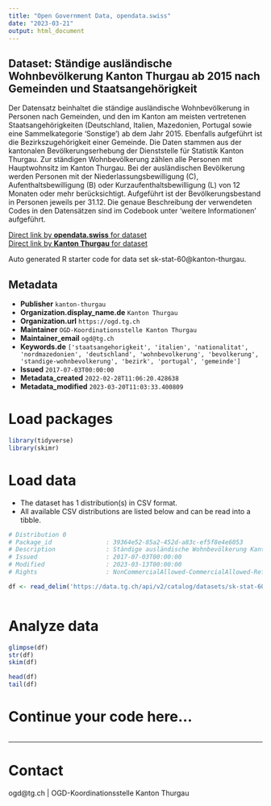 ```yaml
---
title: "Open Government Data, opendata.swiss"
date: "2023-03-21"
output: html_document
---
```


## Dataset: Ständige ausländische Wohnbevölkerung Kanton Thurgau ab 2015 nach Gemeinden und Staatsangehörigkeit

Der Datensatz beinhaltet die ständige ausländische Wohnbevölkerung in Personen nach Gemeinden, und den im Kanton am meisten vertretenen Staatsangehörigkeiten (Deutschland, Italien, Mazedonien, Portugal sowie eine Sammelkategorie 'Sonstige') ab dem Jahr 2015. Ebenfalls aufgeführt ist die Bezirkszugehörigkeit einer Gemeinde.
Die Daten stammen aus der kantonalen Bevölkerungserhebung der Dienststelle für Statistik Kanton Thurgau. Zur ständigen Wohnbevölkerung zählen alle Personen mit Hauptwohnsitz im Kanton Thurgau. Bei der ausländischen Bevölkerung werden Personen mit der Niederlassungsbewilligung (C), Aufenthaltsbewilligung (B) oder Kurzaufenthaltsbewilligung (L) von 12 Monaten oder mehr berücksichtigt. Aufgeführt ist der Bevölkerungsbestand in Personen jeweils per 31.12. Die genaue Beschreibung der verwendeten Codes in den Datensätzen sind im Codebook unter 'weitere Informationen' aufgeführt. 

[Direct link by **opendata.swiss** for dataset](https://opendata.swiss/de/dataset/standige-auslandische-wohnbevolkerung-kanton-thurgau-ab-2015-nach-gemeinden-und-staatsangehorig)<br>
[Direct link by **Kanton Thurgau** for dataset](https://data.tg.ch/explore/dataset/sk-stat-60/)

Auto generated R starter code for data set sk-stat-60@kanton-thurgau.

## Metadata

- **Publisher** `kanton-thurgau`
- **Organization.display_name.de** `Kanton Thurgau`
- **Organization.url** `https://ogd.tg.ch`
- **Maintainer** `OGD-Koordinationsstelle Kanton Thurgau`
- **Maintainer_email** `ogd@tg.ch`
- **Keywords.de** `['staatsangehorigkeit', 'italien', 'nationalitat', 'nordmazedonien', 'deutschland', 'wohnbevolkerung', 'bevolkerung', 'standige-wohnbevolkerung', 'bezirk', 'portugal', 'gemeinde']`
- **Issued** `2017-07-03T00:00:00`
- **Metadata_created** `2022-02-28T11:06:20.428638`
- **Metadata_modified** `2023-03-20T11:03:33.400809`


# Load packages

```r

library(tidyverse)
library(skimr)

```

# Load data

-   The dataset has 1 distribution(s) in CSV format.
-   All available CSV distributions are listed below and can be read into a tibble.

```r

# Distribution 0
# Package_id               : 39364e52-85a2-452d-a83c-ef5f8e4e6053
# Description              : Ständige ausländische Wohnbevölkerung Kanton Thurgau ab 2015 nach Gemeinden und Staatsangehörigkeit (csv)
# Issued                   : 2017-07-03T00:00:00
# Modified                 : 2023-03-13T00:00:00
# Rights                   : NonCommercialAllowed-CommercialAllowed-ReferenceRequired

df <- read_delim('https://data.tg.ch/api/v2/catalog/datasets/sk-stat-60/exports/csv')



```

# Analyze data

```r

glimpse(df)
str(df)
skim(df)

head(df)
tail(df)

```

# Continue your code here...

```r

```

------------------------------------------------------------------------

# Contact

ogd@tg.ch | OGD-Koordinationsstelle Kanton Thurgau
